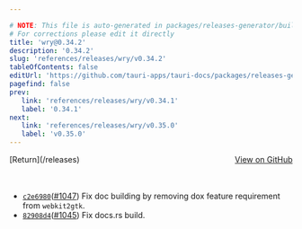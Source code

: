 ```yaml
---

# NOTE: This file is auto-generated in packages/releases-generator/build.ts
# For corrections please edit it directly
title: 'wry@0.34.2'
description: '0.34.2'
slug: 'references/releases/wry/v0.34.2'
tableOfContents: false
editUrl: 'https://github.com/tauri-apps/tauri-docs/packages/releases-generator/build.ts'
pagefind: false
prev:
   link: 'references/releases/wry/v0.34.1'
   label: '0.34.1'
next:
   link: 'references/releases/wry/v0.35.0'
   label: 'v0.35.0'
---
```


			

<ReleaseSidebar slug="references/releases/wry"  packageName="wry" />

<div style="margin-bottom:3rem; display: flex; justify-content: space-between; align-items: center"><span>[Return](/releases)</span><span><a href="https://github.com/tauri-apps/wry/releases/tag/wry-v0.34.2">View on GitHub</a></span></div>

- [`c2e6980`](https://github.com/tauri-apps/wry/commit/c2e6980b6cacf02b3f8c0b0285d391d010f4536b)([#1047](https://github.com/tauri-apps/wry/pull/1047)) Fix doc building by removing dox feature requirement from `webkit2gtk`.
- [`82908d4`](https://github.com/tauri-apps/wry/commit/82908d4e001d1be6fd5d692fcb2e08908c4b5e16)([#1045](https://github.com/tauri-apps/wry/pull/1045)) Fix docs.rs build.

